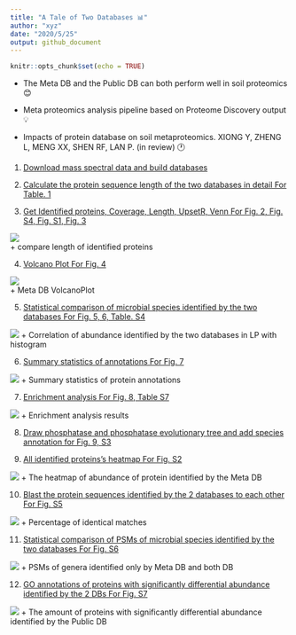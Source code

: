 ```yaml
---
title: "A Tale of Two Databases 📊"
author: "xyz"
date: "2020/5/25"
output: github_document
---
```


```r
knitr::opts_chunk$set(echo = TRUE)
```

* The Meta DB and the Public DB can both perform well in soil proteomics 😊

* Meta proteomics analysis pipeline based on Proteome Discovery output 💡

* Impacts of protein database on soil metaproteomics. XIONG Y, ZHENG L, MENG XX, SHEN RF, LAN P. (in review) 🕐

(@) [Download mass spectral data and build databases](Download mass spectral data and build databases.Rmd)

(@) [Calculate the protein sequence length of the two databases in detail For Table. 1](Calculate the protein sequence length of the two databases in detail For Table. 1.Rmd)

(@) [Get Identified proteins, Coverage, Length, UpsetR, Venn For Fig. 2, Fig. S4, Fig. S1, Fig. 3](Get Identified proteins, Coverage, Length, UpsetR, Venn For Fig. 2, Fig. S4, Fig. S1, Fig. 3.Rmd)

![](compare length of identified proteins.png)  
    + compare length of identified proteins  
  
(@) [Volcano Plot For Fig. 4](Volcano Plot For Fig. 4.Rmd)

![](Meta DB VolcanoPlot.png)  
    + Meta DB VolcanoPlot  
  
(@) [Statistical comparison of microbial species identified by the two databases For Fig. 5, 6, Table. S4](Statistical comparison of microbial species identified by the two databases For Fig. 5, 6, Table. S4.rmd)

![](Correlation of abundance identified by the two databases in LP with histogram.png)
    + Correlation of abundance identified by the two databases in LP with histogram 
  
(@) [Summary statistics of annotations For Fig. 7](Summary statistics of annotations For Fig. 7.Rmd)

![](Summary statistics of protein annotations.png)
    + Summary statistics of protein annotations 
    
(@) [Enrichment analysis For Fig. 8, Table S7](Enrichment analysis For Fig. 8, Table S7.Rmd)
  
![](ncbiAndMetaGoMf.png)
    + Enrichment analysis results 

(@) [Draw phosphatase and phosphatase evolutionary tree and add species annotation for Fig. 9, S3](Draw phosphatase and phosphatase evolutionary tree and add species annotation for Fig. 9, S3.rmd)


(@) [All identified proteins's heatmap For Fig. S2](All identified proteins's heatmap For Fig. S2.Rmd)

![](Meta DB heatmap.png) 
    + The heatmap of abundance of protein identified by the Meta DB 

(@) [Blast the protein sequences identified by the 2 databases to each other For Fig. S5](Blast the protein sequences identified by the 2 databases to each other For Fig. S5.rmd)

![](Percentage of identical matches.png)
    + Percentage of identical matches 

(@) [Statistical comparison of PSMs of microbial species identified by the two databases For Fig. S6](Statistical comparison of PSMs of microbial species identified by the two databases For Fig. S6.rmd)

![](PSMs of genera identified only by Meta DB and both DB.png)
    + PSMs of genera identified only by Meta DB and both DB 

(@) [GO annotations of proteins with significantly differential abundance identified by the 2 DBs For Fig. S7](GO annotations of proteins with significantly differential abundance identified by the 2 DBs For Fig. S7.rmd)

![](PublicBpGOstatUpTop10.png)
    + The amount of proteins with significantly differential abundance identified by the Public DB


